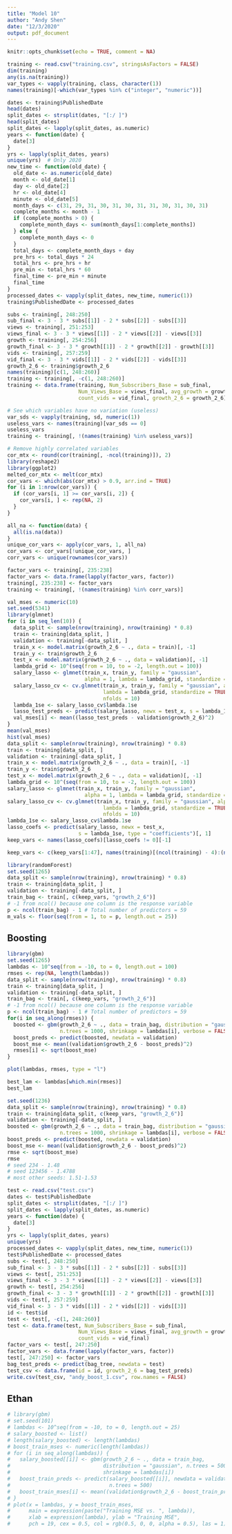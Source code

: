 ```yaml
---
title: "Model 10"
author: "Andy Shen"
date: "12/3/2020"
output: pdf_document
---
```


```r
knitr::opts_chunk$set(echo = TRUE, comment = NA)
```

```r
training <- read.csv("training.csv", stringsAsFactors = FALSE)
dim(training)
any(is.na(training))
var_types <- vapply(training, class, character(1))
names(training)[-which(var_types %in% c("integer", "numeric"))]
```

```r
dates <- training$PublishedDate
head(dates)
split_dates <- strsplit(dates, "[:/ ]")
head(split_dates)
split_dates <- lapply(split_dates, as.numeric)
years <- function(date) {
  date[3]
}
yrs <- lapply(split_dates, years)
unique(yrs)  # Only 2020
new_time <- function(old_date) {
  old_date <- as.numeric(old_date)
  month <- old_date[1]
  day <- old_date[2]
  hr <- old_date[4]
  minute <- old_date[5]
  month_days <- c(31, 29, 31, 30, 31, 30, 31, 31, 30, 31, 30, 31)
  complete_months <- month - 1
  if (complete_months > 0) {
    complete_month_days <- sum(month_days[1:complete_months])
  } else {
    complete_month_days <- 0
  }
  total_days <- complete_month_days + day
  pre_hrs <- total_days * 24
  total_hrs <- pre_hrs + hr
  pre_min <- total_hrs * 60
  final_time <- pre_min + minute 
  final_time
}
processed_dates <- vapply(split_dates, new_time, numeric(1))
training$PublishedDate <- processed_dates
```

```r
subs <- training[, 248:250]
sub_final <- 3 - 3 * subs[[1]] - 2 * subs[[2]] - subs[[3]]
views <- training[, 251:253]
views_final <- 3 - 3 * views[[1]] - 2 * views[[2]] - views[[3]]
growth <- training[, 254:256]
growth_final <- 3 - 3 * growth[[1]] - 2 * growth[[2]] - growth[[3]]
vids <- training[, 257:259]
vid_final <- 3 - 3 * vids[[1]] - 2 * vids[[2]] - vids[[3]]
growth_2_6 <- training$growth_2_6
names(training)[c(1, 248:260)]
training <- training[, -c(1, 248:260)]
training <- data.frame(training, Num_Subscribers_Base = sub_final,
                       Num_Views_Base = views_final, avg_growth = growth_final,
                       count_vids = vid_final, growth_2_6 = growth_2_6)
```
```r
# See which variables have no variation (useless)
var_sds <- vapply(training, sd, numeric(1))
useless_vars <- names(training)[var_sds == 0]
useless_vars
training <- training[, !(names(training) %in% useless_vars)]
```
```r
# Remove highly correlated variables
cor_mtx <- round(cor(training[, -ncol(training)]), 2)
library(reshape2)
library(ggplot2)
melted_cor_mtx <- melt(cor_mtx)
cor_vars <- which(abs(cor_mtx) > 0.9, arr.ind = TRUE)
for (i in 1:nrow(cor_vars)) {
  if (cor_vars[i, 1] >= cor_vars[i, 2]) {
    cor_vars[i, ] <- rep(NA, 2)
  }
}

all_na <- function(data) {
  all(is.na(data))
}
unique_cor_vars <- apply(cor_vars, 1, all_na)
cor_vars <- cor_vars[!unique_cor_vars, ]
corr_vars <- unique(rownames(cor_vars))
```

```r
factor_vars <- training[, 235:238]
factor_vars <- data.frame(lapply(factor_vars, factor))
training[, 235:238] <- factor_vars
training <- training[, !(names(training) %in% corr_vars)]
```


```r
val_mses <- numeric(10)
set.seed(5341)
library(glmnet)
for (i in seq_len(10)) {
  data_split <- sample(nrow(training), nrow(training) * 0.8)
  train <- training[data_split, ]
  validation <- training[-data_split, ]
  train_x <- model.matrix(growth_2_6 ~ ., data = train)[, -1]
  train_y <- train$growth_2_6
  test_x <- model.matrix(growth_2_6 ~ ., data = validation)[, -1]
  lambda_grid <- 10^(seq(from = 10, to = -2, length.out = 100))
  salary_lasso <- glmnet(train_x, train_y, family = "gaussian",
                         alpha = 1, lambda = lambda_grid, standardize = TRUE)
  salary_lasso_cv <- cv.glmnet(train_x, train_y, family = "gaussian", alpha = 1,
                               lambda = lambda_grid, standardize = TRUE,
                               nfolds = 10)
  lambda_1se <- salary_lasso_cv$lambda.1se
  lasso_test_preds <- predict(salary_lasso, newx = test_x, s = lambda_1se)
  val_mses[i] <- mean((lasso_test_preds - validation$growth_2_6)^2)
}
mean(val_mses)
hist(val_mses)
data_split <- sample(nrow(training), nrow(training) * 0.8)
train <- training[data_split, ]
validation <- training[-data_split, ]
train_x <- model.matrix(growth_2_6 ~ ., data = train)[, -1]
train_y <- train$growth_2_6
test_x <- model.matrix(growth_2_6 ~ ., data = validation)[, -1]
lambda_grid <- 10^(seq(from = 10, to = -2, length.out = 100))
salary_lasso <- glmnet(train_x, train_y, family = "gaussian",
                         alpha = 1, lambda = lambda_grid, standardize = TRUE)
salary_lasso_cv <- cv.glmnet(train_x, train_y, family = "gaussian", alpha = 1,
                               lambda = lambda_grid, standardize = TRUE,
                               nfolds = 10)
lambda_1se <- salary_lasso_cv$lambda.1se
lasso_coefs <- predict(salary_lasso, newx = test_x,
                       s = lambda_1se, type = "coefficients")[, 1]
keep_vars <- names(lasso_coefs)[lasso_coefs != 0][-1]
```
```r
keep_vars <- c(keep_vars[1:47], names(training)[(ncol(training) - 4):(ncol(training) - 1)])
```

```r
library(randomForest)
set.seed(1265)
data_split <- sample(nrow(training), nrow(training) * 0.8)
train <- training[data_split, ]
validation <- training[-data_split, ]
train_bag <- train[, c(keep_vars, "growth_2_6")]
# -1 from ncol() because one column is the response variable
p <- ncol(train_bag) - 1 # Total number of predictors = 59
m_vals <- floor(seq(from = 1, to = p, length.out = 25))
```

## Boosting

```r
library(gbm)
set.seed(1265)
lambdas <- 10^seq(from = -10, to = 0, length.out = 100)
rmses <- rep(NA, length(lambdas))
data_split <- sample(nrow(training), nrow(training) * 0.8)
train <- training[data_split, ]
validation <- training[-data_split, ]
train_bag <- train[, c(keep_vars, "growth_2_6")]
# -1 from ncol() because one column is the response variable
p <- ncol(train_bag) - 1 # Total number of predictors = 59
for(i in seq_along(rmses)) {
  boosted <- gbm(growth_2_6 ~ ., data = train_bag, distribution = "gaussian",
                 n.trees = 1000, shrinkage = lambdas[i], verbose = FALSE)
  boost_preds <- predict(boosted, newdata = validation)
  boost_mse <- mean((validation$growth_2_6 - boost_preds)^2)
  rmses[i] <- sqrt(boost_mse)
}

```


```r
plot(lambdas, rmses, type = "l")
```


```r
best_lam <- lambdas[which.min(rmses)]
best_lam
```


```r
set.seed(1236)
data_split <- sample(nrow(training), nrow(training) * 0.8)
train <- training[data_split, c(keep_vars, "growth_2_6")]
validation <- training[-data_split, ]
boosted <- gbm(growth_2_6 ~ ., data = train_bag, distribution = "gaussian",
                 n.trees = 1000, shrinkage = lambdas[i], verbose = FALSE)
boost_preds <- predict(boosted, newdata = validation)
boost_mse <- mean((validation$growth_2_6 - boost_preds)^2)
rmse <- sqrt(boost_mse)
rmse
# seed 234 - 1.48
# seed 123456 - 1.4788
# most other seeds: 1.51-1.53
```


```r
test <- read.csv("test.csv")
dates <- test$PublishedDate
split_dates <- strsplit(dates, "[:/ ]")
split_dates <- lapply(split_dates, as.numeric)
years <- function(date) {
  date[3]
}
yrs <- lapply(split_dates, years)
unique(yrs)
processed_dates <- vapply(split_dates, new_time, numeric(1))
test$PublishedDate <- processed_dates
subs <- test[, 248:250]
sub_final <- 3 - 3 * subs[[1]] - 2 * subs[[2]] - subs[[3]]
views <- test[, 251:253]
views_final <- 3 - 3 * views[[1]] - 2 * views[[2]] - views[[3]]
growth <- test[, 254:256]
growth_final <- 3 - 3 * growth[[1]] - 2 * growth[[2]] - growth[[3]]
vids <- test[, 257:259]
vid_final <- 3 - 3 * vids[[1]] - 2 * vids[[2]] - vids[[3]]
id <- test$id
test <- test[, -c(1, 248:260)]
test <- data.frame(test, Num_Subscribers_Base = sub_final,
                       Num_Views_Base = views_final, avg_growth = growth_final,
                       count_vids = vid_final)
factor_vars <- test[, 247:250]
factor_vars <- data.frame(lapply(factor_vars, factor))
test[, 247:250] <- factor_vars
bag_test_preds <- predict(bag_tree, newdata = test)
test_csv <- data.frame(id = id, growth_2_6 = bag_test_preds)
write.csv(test_csv, "andy_boost_1.csv", row.names = FALSE)
```

## Ethan

```r
# library(gbm)
# set.seed(101)
# lambdas <- 10^seq(from = -10, to = 0, length.out = 25)
# salary_boosted <- list()
# length(salary_boosted) <- length(lambdas)
# boost_train_mses <- numeric(length(lambdas))
# for (i in seq_along(lambdas)) {
#   salary_boosted[[i]] <- gbm(growth_2_6 ~ ., data = train_bag,
#                              distribution = "gaussian", n.trees = 500,
#                              shrinkage = lambdas[i])
#   boost_train_preds <- predict(salary_boosted[[i]], newdata = validation,
#                                n.trees = 500)
#   boost_train_mses[i] <- mean((validation$growth_2_6 - boost_train_preds)^2)
# }
# plot(x = lambdas, y = boost_train_mses,
#      main = expression(paste("Training MSE vs. ", lambda)),
#      xlab = expression(lambda), ylab = "Training MSE",
#      pch = 19, cex = 0.5, col = rgb(0.5, 0, 0, alpha = 0.5), las = 1)
```





